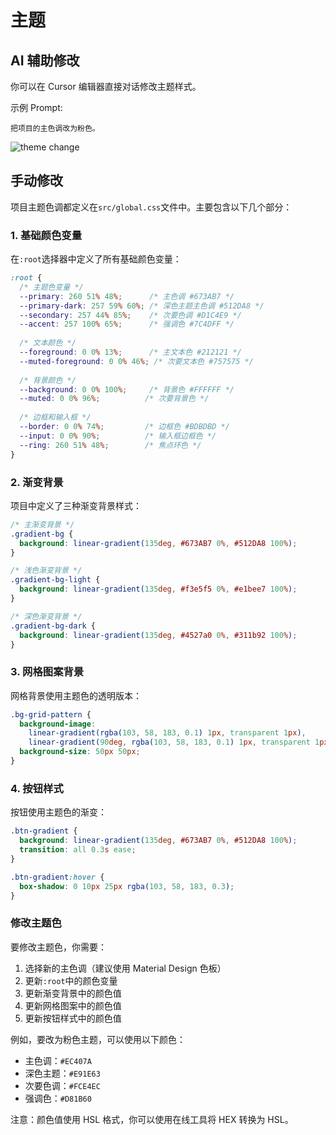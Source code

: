 # 主题

## AI 辅助修改
你可以在 Cursor 编辑器直接对话修改主题样式。

示例 Prompt:
```
把项目的主色调改为粉色。
```

![theme change](/theme.png)

## 手动修改
项目主题色调都定义在`src/global.css`文件中。主要包含以下几个部分：

### 1. 基础颜色变量
在`:root`选择器中定义了所有基础颜色变量：

```css
:root {
  /* 主题色变量 */
  --primary: 260 51% 48%;      /* 主色调 #673AB7 */
  --primary-dark: 257 59% 60%; /* 深色主题主色调 #512DA8 */
  --secondary: 257 44% 85%;    /* 次要色调 #D1C4E9 */
  --accent: 257 100% 65%;      /* 强调色 #7C4DFF */
  
  /* 文本颜色 */
  --foreground: 0 0% 13%;      /* 主文本色 #212121 */
  --muted-foreground: 0 0% 46%; /* 次要文本色 #757575 */
  
  /* 背景颜色 */
  --background: 0 0% 100%;     /* 背景色 #FFFFFF */
  --muted: 0 0% 96%;          /* 次要背景色 */
  
  /* 边框和输入框 */
  --border: 0 0% 74%;         /* 边框色 #BDBDBD */
  --input: 0 0% 90%;          /* 输入框边框色 */
  --ring: 260 51% 48%;        /* 焦点环色 */
}
```

### 2. 渐变背景
项目中定义了三种渐变背景样式：

```css
/* 主渐变背景 */
.gradient-bg {
  background: linear-gradient(135deg, #673AB7 0%, #512DA8 100%);
}

/* 浅色渐变背景 */
.gradient-bg-light {
  background: linear-gradient(135deg, #f3e5f5 0%, #e1bee7 100%);
}

/* 深色渐变背景 */
.gradient-bg-dark {
  background: linear-gradient(135deg, #4527a0 0%, #311b92 100%);
}
```

### 3. 网格图案背景
网格背景使用主题色的透明版本：

```css
.bg-grid-pattern {
  background-image: 
    linear-gradient(rgba(103, 58, 183, 0.1) 1px, transparent 1px),
    linear-gradient(90deg, rgba(103, 58, 183, 0.1) 1px, transparent 1px);
  background-size: 50px 50px;
}
```

### 4. 按钮样式
按钮使用主题色的渐变：

```css
.btn-gradient {
  background: linear-gradient(135deg, #673AB7 0%, #512DA8 100%);
  transition: all 0.3s ease;
}

.btn-gradient:hover {
  box-shadow: 0 10px 25px rgba(103, 58, 183, 0.3);
}
```

### 修改主题色
要修改主题色，你需要：

1. 选择新的主色调（建议使用 Material Design 色板）
2. 更新`:root`中的颜色变量
3. 更新渐变背景中的颜色值
4. 更新网格图案中的颜色值
5. 更新按钮样式中的颜色值

例如，要改为粉色主题，可以使用以下颜色：
- 主色调：`#EC407A`
- 深色主题：`#E91E63`
- 次要色调：`#FCE4EC`
- 强调色：`#D81B60`

注意：颜色值使用 HSL 格式，你可以使用在线工具将 HEX 转换为 HSL。

